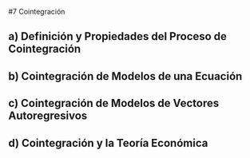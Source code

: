 #7 Cointegración

## a) Definición y Propiedades del Proceso de Cointegración 

## b) Cointegración de Modelos de una Ecuación 

## c) Cointegración de Modelos de Vectores Autoregresivos

## d) Cointegración y la Teoría Económica
